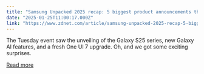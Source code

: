 ```yaml
---
title: "Samsung Unpacked 2025 recap: 5 biggest product announcements that you might've missed"
date: "2025-01-25T11:00:17.000Z"
link: "https://www.zdnet.com/article/samsung-unpacked-2025-recap-5-biggest-product-announcements-that-you-mightve-missed/"
---
```


The Tuesday event saw the unveiling of the Galaxy S25 series, new Galaxy AI features, and a fresh One UI 7 upgrade. Oh, and we got some exciting surprises.

[Read more](https://www.zdnet.com/article/samsung-unpacked-2025-recap-5-biggest-product-announcements-that-you-mightve-missed/)
